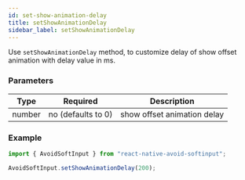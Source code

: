 ```yaml
---
id: set-show-animation-delay
title: setShowAnimationDelay
sidebar_label: setShowAnimationDelay
---
```


Use `setShowAnimationDelay` method, to customize delay of show offset animation with delay value in ms.

### Parameters

| Type   | Required           | Description                 |
| ------ | ------------------ | --------------------------- |
| number | no (defaults to 0) | show offset animation delay |

### Example

```ts
import { AvoidSoftInput } from "react-native-avoid-softinput";

AvoidSoftInput.setShowAnimationDelay(200);
```
